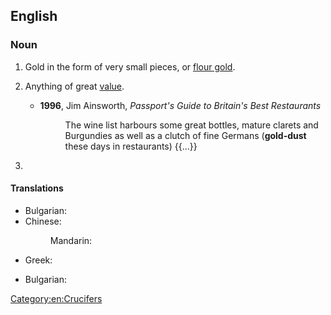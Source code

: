 {{also|gold-dust}}

==English==

===Noun===
{{en-noun|-}}

# Gold in the form of very small pieces, or [[flour gold]].
# {{lb|en|figuratively}} Anything of great [[value]].
#* '''1996''', Jim Ainsworth, ''Passport's Guide to Britain's Best Restaurants''
#*: The wine list harbours some great bottles, mature clarets and Burgundies as well as a clutch of fine Germans ('''gold-dust''' these days in restaurants) {{...}}
# {{taxlink|Aurinia saxatilis|species|noshow=1|ver=160928}}

====Translations====
{{trans-top|Gold in the form of very small pieces}}
* Bulgarian: {{t|bg|златен пясък|m}}
* Chinese:
*: Mandarin: {{t+|cmn|砂金|tr=shājīn}}
{{trans-mid}}
* Greek: {{t+|el|χρυσόσκονη|f}}
{{trans-bottom}}

{{trans-top|Aurinia saxatilis}}
* Bulgarian: {{t|bg|игловръх|m}}
{{trans-mid}}
{{trans-bottom}}
[[Category:en:Crucifers]]